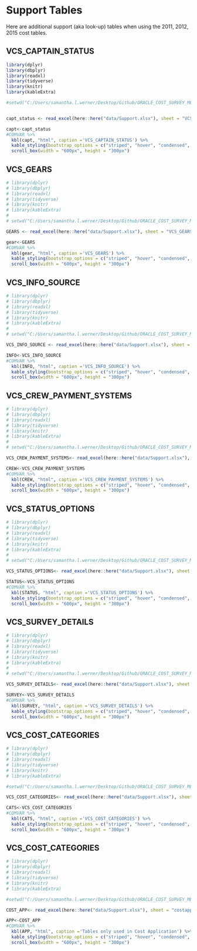 
# Support Tables

Here are additional support (aka look-up) tables when using the 2011, 2012, 2015 cost tables. 


## VCS_CAPTAIN_STATUS

```r
library(dplyr)
library(dbplyr)
library(readxl)
library(tidyverse)
library(knitr)
library(kableExtra)

#setwd("C:/Users/samantha.l.werner/Desktop/Github/ORACLE_COST_SURVEY_METADATA/ORACLE_COST_SURVEY_METADATA/data")


capt_status <- read_excel(here::here("data/Support.xlsx"), sheet = "VCS_CAPTAIN_STATUS") 

capt<-capt_status
#COMVAR %>%
  kbl(capt, "html", caption ='VCS_CAPTAIN_STATUS') %>%
  kable_styling(bootstrap_options = c("striped", "hover", "condensed", full_width=F)) %>%
  scroll_box(width = "600px", height = "300px")
```

## VCS_GEARS

```r
# library(dplyr)
# library(dbplyr)
# library(readxl)
# library(tidyverse)
# library(knitr)
# library(kableExtra)
# 
# setwd("C:/Users/samantha.l.werner/Desktop/Github/ORACLE_COST_SURVEY_METADATA/ORACLE_COST_SURVEY_METADATA/data")

GEARS <- read_excel(here::here("data/Support.xlsx"), sheet = "VCS_GEARS") 

gear<-GEARS
#COMVAR %>%
  kbl(gear, "html", caption ='VCS_GEARS') %>%
  kable_styling(bootstrap_options = c("striped", "hover", "condensed", full_width=F)) %>%
  scroll_box(width = "600px", height = "300px")
```



## VCS_INFO_SOURCE

```r
# library(dplyr)
# library(dbplyr)
# library(readxl)
# library(tidyverse)
# library(knitr)
# library(kableExtra)
# 
# setwd("C:/Users/samantha.l.werner/Desktop/Github/ORACLE_COST_SURVEY_METADATA/ORACLE_COST_SURVEY_METADATA/data")

VCS_INFO_SOURCE <- read_excel(here::here("data/Support.xlsx"), sheet = "VCS_INFO_SOURCE") 

INFO<-VCS_INFO_SOURCE
#COMVAR %>%
  kbl(INFO, "html", caption ='VCS_INFO_SOURCE') %>%
  kable_styling(bootstrap_options = c("striped", "hover", "condensed", full_width=F)) %>%
  scroll_box(width = "600px", height = "300px")
```

## VCS_CREW_PAYMENT_SYSTEMS

```r
# library(dplyr)
# library(dbplyr)
# library(readxl)
# library(tidyverse)
# library(knitr)
# library(kableExtra)
# 
# setwd("C:/Users/samantha.l.werner/Desktop/Github/ORACLE_COST_SURVEY_METADATA/ORACLE_COST_SURVEY_METADATA/data")

VCS_CREW_PAYMENT_SYSTEMS<- read_excel(here::here("data/Support.xlsx"), sheet = "VCS_CREW_PAYMENT_SYSTEMS") 

CREW<-VCS_CREW_PAYMENT_SYSTEMS
#COMVAR %>%
  kbl(CREW, "html", caption ='VCS_CREW_PAYMENT_SYSTEMS') %>%
  kable_styling(bootstrap_options = c("striped", "hover", "condensed", full_width=F)) %>%
  scroll_box(width = "600px", height = "300px")
```

## VCS_STATUS_OPTIONS

```r
# library(dplyr)
# library(dbplyr)
# library(readxl)
# library(tidyverse)
# library(knitr)
# library(kableExtra)
# 
# setwd("C:/Users/samantha.l.werner/Desktop/Github/ORACLE_COST_SURVEY_METADATA/ORACLE_COST_SURVEY_METADATA/data")

VCS_STATUS_OPTIONS<- read_excel(here::here("data/Support.xlsx"), sheet = "VCS_STATUS_OPTIONS") 

STATUS<-VCS_STATUS_OPTIONS
#COMVAR %>%
  kbl(STATUS, "html", caption ='VCS_STATUS_OPTIONS') %>%
  kable_styling(bootstrap_options = c("striped", "hover", "condensed", full_width=F)) %>%
  scroll_box(width = "600px", height = "300px")
```


## VCS_SURVEY_DETAILS

```r
# library(dplyr)
# library(dbplyr)
# library(readxl)
# library(tidyverse)
# library(knitr)
# library(kableExtra)
# 
# setwd("C:/Users/samantha.l.werner/Desktop/Github/ORACLE_COST_SURVEY_METADATA/ORACLE_COST_SURVEY_METADATA/data")

VCS_SURVEY_DETAILS<- read_excel(here::here("data/Support.xlsx"), sheet = "VCS_SURVEY_DETAILS") 

SURVEY<-VCS_SURVEY_DETAILS
#COMVAR %>%
  kbl(SURVEY, "html", caption ='VCS_SURVEY_DETAILS') %>%
  kable_styling(bootstrap_options = c("striped", "hover", "condensed", full_width=F)) %>%
  scroll_box(width = "600px", height = "300px")
```




## VCS_COST_CATEGORIES

```r
# library(dplyr)
# library(dbplyr)
# library(readxl)
# library(tidyverse)
# library(knitr)
# library(kableExtra)

#setwd("C:/Users/samantha.l.werner/Desktop/Github/ORACLE_COST_SURVEY_METADATA/ORACLE_COST_SURVEY_METADATA/data")

VCS_COST_CATEGORIES<- read_excel(here::here("data/Support.xlsx"), sheet = "VCS_COST_CATEGORIES") 

CATS<-VCS_COST_CATEGORIES
#COMVAR %>%
  kbl(CATS, "html", caption ='VCS_COST_CATEGORIES') %>%
  kable_styling(bootstrap_options = c("striped", "hover", "condensed", full_width=F)) %>%
  scroll_box(width = "600px", height = "300px")
```


## VCS_COST_CATEGORIES

```r
# library(dplyr)
# library(dbplyr)
# library(readxl)
# library(tidyverse)
# library(knitr)
# library(kableExtra)

#setwd("C:/Users/samantha.l.werner/Desktop/Github/ORACLE_COST_SURVEY_METADATA/ORACLE_COST_SURVEY_METADATA/data")

COST_APP<- read_excel(here::here("data/Support.xlsx"), sheet = "costapp") 

APP<-COST_APP
#COMVAR %>%
  kbl(APP, "html", caption ='Tables only used in Cost Application') %>%
  kable_styling(bootstrap_options = c("striped", "hover", "condensed", full_width=F)) %>%
  scroll_box(width = "600px", height = "300px")
```
















































